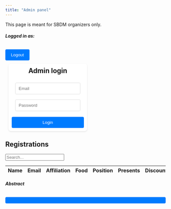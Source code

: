 ```yaml
---
title: "Admin panel"
---
```


This page is meant for SBDM organizers only.

```{=html}
<script src="https://code.jquery.com/jquery-3.6.0.min.js"></script>
<script type="module">
  import { initializeApp } from "https://www.gstatic.com/firebasejs/11.4.0/firebase-app.js";
  import { getAuth, createUserWithEmailAndPassword, signInWithEmailAndPassword, signOut, onAuthStateChanged, sendEmailVerification } from "https://www.gstatic.com/firebasejs/11.4.0/firebase-auth.js";

  const firebaseConfig = {
    apiKey: "AIzaSyCH3avPPXfXI49GTopvaFbeKrPtu8ufa2c",
    authDomain: "sbdm2025.firebaseapp.com",
    projectId: "sbdm2025",
    storageBucket: "sbdm2025.firebasestorage.app",
    messagingSenderId: "846447691095",
    appId: "1:846447691095:web:e41322d89f69949469ea12",
    measurementId: "G-G79REFBJ4H"
  };

  const app = initializeApp(firebaseConfig);
  const auth = getAuth(app);
  let hashedPassword


  document.getElementById("login-btn").addEventListener("click", async () => {
    const email = document.getElementById("email").value;
    const password = document.getElementById("password").value;
    hashedPassword = await hashPassword(password);
    try {
      const userCredential = await signInWithEmailAndPassword(auth, email, password);
    } catch (error) {
      alert(error.message);
    }
  });

    async function hashPassword(password) {
        const encoder = new TextEncoder();
        const data = encoder.encode(password);
        const hashBuffer = await crypto.subtle.digest("SHA-256", data);
        return Array.from(new Uint8Array(hashBuffer))
            .map(byte => byte.toString(16).padStart(2, "0"))
            .join("");
    }

  document.getElementById("logout-btn").addEventListener("click", async () => {
    await signOut(auth);
  });

  onAuthStateChanged(auth, (user) => {
    console.log(hashedPassword)
    if (user && (user.email=='sbdm2025.lyon@gmail.com')) {
      document.getElementById("auth-container").style.display = "none";
      document.getElementById("user-container").style.display = "block";
      document.getElementById("logged-container").style.display = "block";
      fetchAllData(hashedPassword)
    } else {
      document.getElementById("logged-container").style.display = "none";
      document.getElementById("auth-container").style.display = "block";
      document.getElementById("user-container").style.display = "none";
    }
  });

    function showAbstract(title, abstract, session) {
        document.getElementById("modalTitle").textContent = title;
        document.getElementById("modalAbstract").textContent = abstract;
        $("#abstractModal").modal("show");
    }

// Fetch data from backend API
    async function fetchAllData(hashedPassword) {
        const user = auth.currentUser;
        const response = await fetch(`https://misc.robustcircuit.eu/all/${hashedPassword}`);
        const result = await response.json();
        let tableBody = "";
        result.forEach(entry => {
            tableBody += `
                <tr data-id="${entry._id}">
                    <td contenteditable="true" class="editable" data-field="name">${entry.name}</td>
                    <td contenteditable="true" class="editable" data-field="email">${entry.email}</td>
                    <td contenteditable="true" class="editable" data-field="affiliation">${entry.affiliation}</td>
                    <td contenteditable="true" class="editable" data-field="foodrestriction">${entry.foodrestriction}</td>
                    <td contenteditable="true" class="editable" data-field="position">${entry.position}</td>
                    <td>
                        <select class="form-select editable" data-field="presents">
                            <option value="true" ${entry.presents ? "selected" : ""}>Yes</option>
                            <option value="false" ${!entry.presents ? "selected" : ""}>No</option>
                        </select>
                    </td>
                    <td>
                        <select class="form-select editable" data-field="discountRequest">
                            <option value="true" ${entry.discountRequest ? "selected" : ""}>Yes</option>
                            <option value="false" ${!entry.discountRequest ? "selected" : ""}>No</option>
                        </select>
                    </td>
                    <td><button class="btn btn-primary btn-sm" onclick="showAbstract('${entry.title.replace(/'/g, "\\'")}','${entry.abstract.replace(/'/g, "\\'")}','${entry.session.replace(/'/g, "\\'")}')">View</button></td>
                    <td>
                        <select class="form-select editable" data-field="paid">
                            <option value="true" ${entry.paid ? "selected" : ""}>Yes</option>
                            <option value="false" ${!entry.paid ? "selected" : ""}>No</option>
                        </select>
                    </td>
                </tr>`;
        });
        $("#tableBody").html(tableBody);
    };


    // Inline edit event
    $(document).on("blur", ".editable", function () {
        let row = $(this).closest("tr");
        let id = row.data("id");
        let field = $(this).data("field");
        let value = $(this).hasClass("form-select") ? $(this).val() : $(this).text().trim();

        updateEntry(id, field, value);
    });

    // Search functionality
    $("#search").on("keyup", function () {
        let value = $(this).val().toLowerCase();
        $("#tableBody tr").filter(function () {
            $(this).toggle($(this).text().toLowerCase().indexOf(value) > -1)
        });
    });

    function updateEntry(id, field, value, password) {
        const user = auth.currentUser;
        $.ajax({
            url: `https://misc.robustcircuit.eu/edit/${hashedPassword}/${id}`,
            type: "PUT",
            contentType: "application/json",
            data: JSON.stringify({ [field]: value }),
            success: function (response) {
                console.log("Update successful", response);
            },
            error: function (error) {
                console.error("Update failed", error);
            }
        });
    }

  
</script>

```

```{=html}
<style>

    .auth-container, .user-container {
        background-color: #fff;
        padding: 10px;
        border-radius: 8px;
        box-shadow: 0 2px 4px rgba(0, 0, 0, 0.1);
        width: 100%;
        text-align: center;
        margin: 10px;
    }

    input[type="email"], input[type="password"] {
        width: calc(100% - 22px);
        padding: 10px;
        margin: 8px 0;
        border: 1px solid #ddd;
        border-radius: 4px;
        box-sizing: border-box;
    }

    button {
        background-color: #007bff;
        color: white;
        padding: 10px 15px;
        border: none;
        border-radius: 4px;
        cursor: pointer;
        width: 100%;
        margin-top: 10px;
    }

    button:hover {
        background-color: #0056b3;
    }

    .user-container {
        display: none; /* Hidden by default */
    }

    .form-check-label{
      margin-left: 10px;
    }

</style>
```

```{=html}
<div class="container-lg">
    <div class="logged-container row justify-content-center" id="logged-container">
        <div class="col-md-5">
            <div class="d-flex justify-content-between align-items-center">
                <h5 id="user-email" class="mb-0">Logged in as:</h5>
                <button id="logout-btn" class="btn btn-secondary" style="max-width:15%">Logout</button>
            </div>
        </div>
    </div>
    <div class="d-flex row justify-content-center flex-wrap" style="width:100%">
        <div style="width:45%">
            <div class="auth-container text-center" id="auth-container">
                <h2 style="margin-top:0px">Admin login</h2>
                <input type="email" id="email" class="form-control" placeholder="Email" autocomplete="username">
                <input type="password" id="password" class="form-control" placeholder="Password" autocomplete="current-password">
                <button id="login-btn" class="btn btn-primary mt-2">Login</button>
            </div>
        </div>
    <div class="container mt-4" id="user-container">
        <h2 class="mb-3">Registrations</h2>
        <input type="text" id="search" class="form-control mb-3" placeholder="Search...">
        <table class="table table-bordered table-striped">
            <thead>
                <tr>
                    <th>Name</th>
                    <th>Email</th>
                    <th>Affiliation</th>
                    <th>Food</th>
                    <th>Position</th>
                    <th>Presents</th>
                    <th>Discount</th>
                    <th>Abstract</th>
                    <th>Paid</th>
                </tr>
            </thead>
            <tbody id="tableBody">
                <!-- Data will be inserted here dynamically -->
            </tbody>
        </table>
    </div>

    <!-- Abstract Modal -->
    <div class="modal fade" id="abstractModal" tabindex="-1" aria-labelledby="modalLabel" aria-hidden="true">
        <div class="modal-dialog">
            <div class="modal-content">
                <div class="modal-header">
                    <h5 class="modal-title" id="modalLabel">Abstract</h5>
                    <button type="button" class="btn-close" data-bs-dismiss="modal" aria-label="Close"></button>
                </div>
                <div class="modal-body" id="modalTitle">
                    <!-- Abstract content will be injected here -->
                </div>
                <div class="modal-body" id="modalAbstract">
                    <!-- Abstract content will be injected here -->
                </div>
            </div>
        </div>
    </div>
</div>


```
